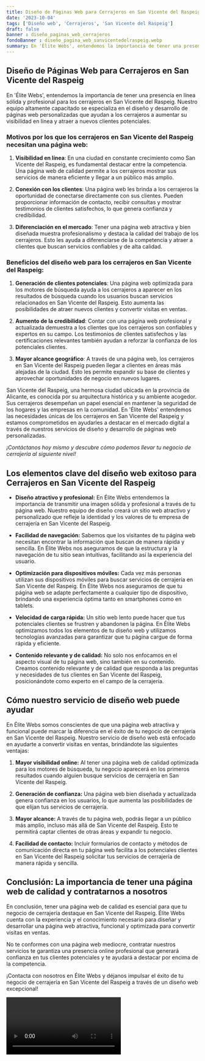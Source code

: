 ```yaml
---
title: Diseño de Páginas Web para Cerrajeros en San Vicente del Raspeig
date: '2023-10-04'
tags: ['Diseño web', 'Cerrajeros', 'San Vicente del Raspeig']
draft: false
banner : diseño_paginas_web_cerrajeros
fondoBanner : diseño_pagina_web_sanvicentedelraspeig.webp
summary: En 'Élite Webs', entendemos la importancia de tener una presencia en línea sólida y profesional para los cerrajeros en San Vicente del Raspeig. Nuestro equipo altamente capacitado se especializa en el diseño y desarrollo de páginas web personalizadas que ayudan a los cerrajeros a aumentar su visibilidad en línea y atraer a nuevos clientes potenciales.
---
```


## Diseño de Páginas Web para Cerrajeros en San Vicente del Raspeig

En 'Élite Webs', entendemos la importancia de tener una presencia en línea sólida y profesional para los cerrajeros en San Vicente del Raspeig. Nuestro equipo altamente capacitado se especializa en el diseño y desarrollo de páginas web personalizadas que ayudan a los cerrajeros a aumentar su visibilidad en línea y atraer a nuevos clientes potenciales.

### Motivos por los que los cerrajeros en San Vicente del Raspeig necesitan una página web:

1. **Visibilidad en línea**: En una ciudad en constante crecimiento como San Vicente del Raspeig, es fundamental destacar entre la competencia. Una página web de calidad permite a los cerrajeros mostrar sus servicios de manera eficiente y llegar a un público más amplio.

2. **Conexión con los clientes**: Una página web les brinda a los cerrajeros la oportunidad de conectarse directamente con sus clientes. Pueden proporcionar información de contacto, recibir consultas y mostrar testimonios de clientes satisfechos, lo que genera confianza y credibilidad.

3. **Diferenciación en el mercado**: Tener una página web atractiva y bien diseñada muestra profesionalismo y destaca la calidad del trabajo de los cerrajeros. Esto les ayuda a diferenciarse de la competencia y atraer a clientes que buscan servicios confiables y de alta calidad.

### Beneficios del diseño web para los cerrajeros en San Vicente del Raspeig:

1. **Generación de clientes potenciales**: Una página web optimizada para los motores de búsqueda ayuda a los cerrajeros a aparecer en los resultados de búsqueda cuando los usuarios buscan servicios relacionados en San Vicente del Raspeig. Esto aumenta las posibilidades de atraer nuevos clientes y convertir visitas en ventas.

2. **Aumento de la credibilidad**: Contar con una página web profesional y actualizada demuestra a los clientes que los cerrajeros son confiables y expertos en su campo. Los testimonios de clientes satisfechos y las certificaciones relevantes también ayudan a reforzar la confianza de los potenciales clientes.

3. **Mayor alcance geográfico**: A través de una página web, los cerrajeros en San Vicente del Raspeig pueden llegar a clientes en áreas más alejadas de la ciudad. Esto les permite expandir su base de clientes y aprovechar oportunidades de negocio en nuevos lugares.

San Vicente del Raspeig, una hermosa ciudad ubicada en la provincia de Alicante, es conocida por su arquitectura histórica y su ambiente acogedor. Sus cerrajeros desempeñan un papel esencial en mantener la seguridad de los hogares y las empresas en la comunidad. En 'Élite Webs' entendemos las necesidades únicas de los cerrajeros en San Vicente del Raspeig y estamos comprometidos en ayudarles a destacar en el mercado digital a través de nuestros servicios de diseño y desarrollo de páginas web personalizadas.

*¡Contáctanos hoy mismo y descubre cómo podemos llevar tu negocio de cerrajería al siguiente nivel!*

<GifSeo />

<Cta />

## Los elementos clave del diseño web exitoso para Cerrajeros en San Vicente del Raspeig

- **Diseño atractivo y profesional:** En Élite Webs entendemos la importancia de transmitir una imagen sólida y profesional a través de tu página web. Nuestro equipo de diseño creará un sitio web atractivo y personalizado que refleje la identidad y los valores de tu empresa de cerrajería en San Vicente del Raspeig.

- **Facilidad de navegación:** Sabemos que los visitantes de tu página web necesitan encontrar la información que buscan de manera rápida y sencilla. En Élite Webs nos aseguramos de que la estructura y la navegación de tu sitio sean intuitivas, facilitando así la experiencia del usuario.

- **Optimización para dispositivos móviles:** Cada vez más personas utilizan sus dispositivos móviles para buscar servicios de cerrajería en San Vicente del Raspeig. En Élite Webs nos aseguramos de que tu página web se adapte perfectamente a cualquier tipo de dispositivo, brindando una experiencia óptima tanto en smartphones como en tablets.

- **Velocidad de carga rápida:** Un sitio web lento puede hacer que tus potenciales clientes se frustren y abandonen la página. En Élite Webs optimizamos todos los elementos de tu diseño web y utilizamos tecnologías avanzadas para garantizar que tu página cargue de forma rápida y eficiente.

- **Contenido relevante y de calidad:** No solo nos enfocamos en el aspecto visual de tu página web, sino también en su contenido. Creamos contenido relevante y de calidad que responda a las preguntas y necesidades de tus clientes en San Vicente del Raspeig, posicionándote como experto en el campo de la cerrajería.

## Cómo nuestro servicio de diseño web puede ayudar

En Élite Webs somos conscientes de que una página web atractiva y funcional puede marcar la diferencia en el éxito de tu negocio de cerrajería en San Vicente del Raspeig. Nuestro servicio de diseño web está enfocado en ayudarte a convertir visitas en ventas, brindándote las siguientes ventajas:

1. **Mayor visibilidad online:** Al tener una página web de calidad optimizada para los motores de búsqueda, tu negocio aparecerá en los primeros resultados cuando alguien busque servicios de cerrajería en San Vicente del Raspeig.

2. **Generación de confianza:** Una página web bien diseñada y actualizada genera confianza en los usuarios, lo que aumenta las posibilidades de que elijan tus servicios de cerrajería.

3. **Mayor alcance:** A través de tu página web, podrás llegar a un público más amplio, incluso más allá de San Vicente del Raspeig. Esto te permitirá captar clientes de otras áreas y expandir tu negocio.

4. **Facilidad de contacto:** Incluir formularios de contacto y métodos de comunicación directa en tu página web facilita a los potenciales clientes en San Vicente del Raspeig solicitar tus servicios de cerrajería de manera rápida y sencilla.

## Conclusión: La importancia de tener una página web de calidad y contratarnos a nosotros

En conclusión, tener una página web de calidad es esencial para que tu negocio de cerrajería destaque en San Vicente del Raspeig. Élite Webs cuenta con la experiencia y el conocimiento necesario para diseñar y desarrollar una página web atractiva, funcional y optimizada para convertir visitas en ventas.

No te conformes con una página web mediocre, contratar nuestros servicios te garantiza una presencia online profesional que generará confianza en tus clientes potenciales y te ayudará a destacar por encima de la competencia.

¡Contacta con nosotros en Élite Webs y déjanos impulsar el éxito de tu negocio de cerrajería en San Vicente del Raspeig a través de un diseño web excepcional!

<Video />

<CtaBot job='Cerrajeros' city='San Vicente del Raspeig'/>

<Gmaps query='San Vicente del Raspeig+españa+maps' />